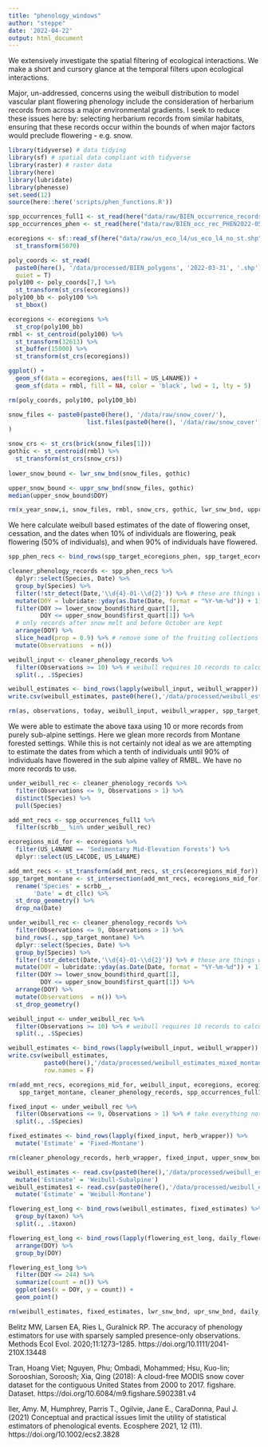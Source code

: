 ```yaml
---
title: "phenology_windows"
author: "steppe"
date: '2022-04-22'
output: html_document
---
```


We extensively investigate the spatial filtering of ecological interactions. We make a short and cursory glance at the temporal filters upon ecological interactions. 

Major, un-addressed, concerns using the weibull distribution to model vascular plant flowering phenology include the consideration of herbarium records from across a major environmental gradients. I seek to reduce these issues here by:  selecting herbarium records from similar habitats, ensuring that these records occur within the bounds of when major factors would preclude flowering - e.g. snow. 

```r
library(tidyverse) # data tidying
library(sf) # spatial data compliant with tidyverse
library(raster) # raster data
library(here)
library(lubridate)
library(phenesse)
set.seed(12)
source(here::here('scripts/phen_functions.R'))
```


```r
spp_occurrences_full1 <- st_read(here("data/raw/BIEN_occurrence_records_full2022-04-22.shp"), quiet = T)
spp_occurrences_phen <- st_read(here("data/raw/BIEN_occ_rec_PHEN2022-05-01.shp"), quiet = T)
```


```r

ecoregions <- sf::read_sf(here("data/raw/us_eco_l4/us_eco_l4_no_st.shp")) %>% 
  st_transform(5070)

poly_coords <- st_read(
  paste0(here(), '/data/processed/BIEN_polygons', '2022-03-31', '.shp'), 
  quiet = T) 
poly100 <- poly_coords[7,] %>% 
  st_transform(st_crs(ecoregions))
poly100_bb <- poly100 %>%  
  st_bbox()

ecoregions <- ecoregions %>% 
  st_crop(poly100_bb)
rmbl <- st_centroid(poly100) %>% 
  st_transform(32613) %>% 
  st_buffer(15000) %>% 
  st_transform(st_crs(ecoregions))

ggplot() +
  geom_sf(data = ecoregions, aes(fill = US_L4NAME)) +
  geom_sf(data = rmbl, fill = NA, color = 'black', lwd = 1, lty = 5)

rm(poly_coords, poly100, poly100_bb)
``` 


```r

snow_files <- paste0(paste0(here(), '/data/raw/snow_cover/'), 
                      list.files(paste0(here(), '/data/raw/snow_cover'))
)

snow_crs <- st_crs(brick(snow_files[1]))
gothic <- st_centroid(rmbl) %>% 
  st_transform(st_crs(snow_crs))
  
lower_snow_bound <- lwr_snw_bnd(snow_files, gothic)

```

```r

upper_snow_bound <- uppr_snw_bnd(snow_files, gothic)
median(upper_snow_bound$DOY)

rm(x_year_snow,i, snow_files, rmbl, snow_crs, gothic, lwr_snw_bnd, uppr_snw_bnd)
```

We here calculate weibull based estimates of the date of flowering onset, cessation, and the dates when 10% of individuals are flowering, peak flowering (50% of individuals), and when 90% of individuals have flowered. 

```r

spp_phen_recs <- bind_rows(spp_target_ecoregions_phen, spp_target_ecoregions)

cleaner_phenology_records <- spp_phen_recs %>% 
  dplyr::select(Species, Date) %>%
  group_by(Species) %>% 
  filter(!str_detect(Date,'\\d{4}-01-\\d{2}')) %>% # these are things without dates put in January
  mutate(DOY = lubridate::yday(as.Date(Date, format = "%Y-%m-%d")) + 1) %>%  # create doy column
  filter(DOY >= lower_snow_bound$third_quart[1], 
         DOY <= upper_snow_bound$first_quart[1]) %>%
  # only records after snow melt and before October are kept
  arrange(DOY) %>% 
  slice_head(prop = 0.9) %>% # remove some of the fruiting collections at the seasons end
  mutate(Observations  = n())

weibull_input <- cleaner_phenology_records %>% 
  filter(Observations >= 10) %>% # weibull requires 10 records to calculate.
  split(., .$Species)

```

```r
weibull_estimates <- bind_rows(lapply(weibull_input, weibull_wrapper)) # about 3 hours for 300 spp
write.csv(weibull_estimates, paste0(here(),'/data/processed/weibull_estimates_phen.csv'),row.names = F)
```

```r
rm(as, observations, today, weibull_input, weibull_wrapper, spp_target_ecoregions, spp_target_ecoregions_phen, spp_phen_recs)
```

We were able to estimate the above taxa using 10 or more records from purely sub-alpine settings. Here we glean more records from Montane forested settings. While this is not certainly not ideal as we are attempting to estimate the dates from which a tenth of individuals until 90% of individuals have flowered in the sub alpine valley of RMBL. We have no more records to use. 

```r

under_weibull_rec <- cleaner_phenology_records %>% 
  filter(Observations <= 9, Observations > 1) %>% 
  distinct(Species) %>% 
  pull(Species)

add_mnt_recs <- spp_occurrences_full1 %>% 
  filter(scrbb__ %in% under_weibull_rec)

ecoregions_mid_for <- ecoregions %>% 
  filter(US_L4NAME == 'Sedimentary Mid-Elevation Forests') %>% 
  dplyr::select(US_L4CODE, US_L4NAME)

add_mnt_recs <- st_transform(add_mnt_recs, st_crs(ecoregions_mid_for))
spp_target_montane <- st_intersection(add_mnt_recs, ecoregions_mid_for) %>% 
  rename('Species' = scrbb__,
       'Date' = dt_cllc) %>% 
  st_drop_geometry() %>% 
  drop_na(Date)

under_weibull_rec <- cleaner_phenology_records %>% 
  filter(Observations <= 9, Observations > 1) %>% 
  bind_rows(., spp_target_montane) %>% 
  dplyr::select(Species, Date) %>%
  group_by(Species) %>% 
  filter(!str_detect(Date,'\\d{4}-01-\\d{2}')) %>% # these are things without dates put in January
  mutate(DOY = lubridate::yday(as.Date(Date, format = "%Y-%m-%d")) + 1) %>%  # create doy column
  filter(DOY >= lower_snow_bound$third_quart[1], 
         DOY <= upper_snow_bound$first_quart[1]) %>% 
  arrange(DOY) %>% 
  mutate(Observations  = n()) %>% 
  st_drop_geometry()

weibull_input <- under_weibull_rec %>% 
  filter(Observations >= 10) %>% # weibull requires 10 records to calculate.
  split(., .$Species)
```

```r
weibull_estimates <- bind_rows(lapply(weibull_input, weibull_wrapper)) 
write.csv(weibull_estimates, 
          paste0(here(),'/data/processed/weibull_estimates_mixed_montane.csv'),
          row.names = F)
```

```r
rm(add_mnt_recs, ecoregions_mid_for, weibull_input, ecoregions, ecoregions_mid_for,
   spp_target_montane, cleaner_phenology_records, spp_occurrences_full1)
```


```r

fixed_input <- under_weibull_rec %>% 
  filter(Observations <= 9, Observations > 1) %>% # take everything not suitable for weibull
  split(., .$Species)

fixed_estimates <- bind_rows(lapply(fixed_input, herb_wrapper)) %>% 
  mutate('Estimate' = 'Fixed-Montane')

rm(cleaner_phenology_records, herb_wrapper, fixed_input, upper_snow_bound, lower_snow_bound)
```

```r

weibull_estimates <- read.csv(paste0(here(),'/data/processed/weibull_estimates_phen.csv')) %>% 
  mutate('Estimate' = 'Weibull-Subalpine')
weibull_estimates1 <- read.csv(paste0(here(),'/data/processed/weibull_estimates_mixed_montane.csv')) %>% 
  mutate('Estimate' = 'Weibull-Montane')

flowering_est_long <- bind_rows(weibull_estimates, fixed_estimates) %>% 
  group_by(taxon) %>% 
  split(., .$taxon)

flowering_est_long <- bind_rows(lapply(flowering_est_long, daily_flowers)) %>% 
  arrange(DOY) %>% 
  group_by(DOY) 

flowering_est_long %>% 
  filter(DOY <= 244) %>% 
  summarize(count = n()) %>% 
  ggplot(aes(x = DOY, y = count)) +
  geom_point()

rm(weibull_estimates, fixed_estimates, lwr_snw_bnd, upr_snw_bnd, daily_flowers, spp_occurrences_phen, under_weibull_rec, weibull_estimates1)
```


Belitz MW, Larsen EA, Ries L, Guralnick RP. The accuracy of phenology estimators for use with sparsely sampled presence-only observations. Methods Ecol Evol. 2020;11:1273–1285. https://doi.org/10.1111/2041-210X.13448

Tran, Hoang Viet; Nguyen, Phu; Ombadi, Mohammed; Hsu, Kuo-lin; Sorooshian, Soroosh; Xia, Qing (2018): A cloud-free MODIS snow cover dataset for the contiguous United States from 2000 to 2017. figshare. Dataset. https://doi.org/10.6084/m9.figshare.5902381.v4 

Iler, Amy. M, Humphrey, Parris T., Ogilvie,  Jane E., CaraDonna, Paul J. (2021) Conceptual and practical issues limit the utility of statistical estimators of phenological events. Ecosphere 2021, 12 (11). https://doi.org/10.1002/ecs2.3828
